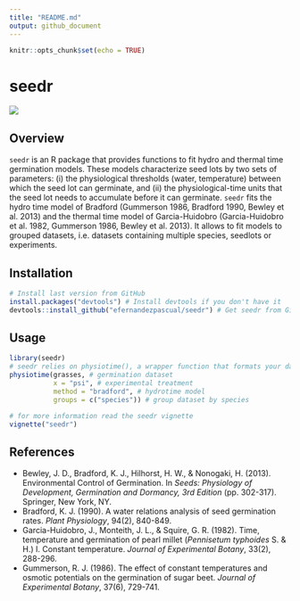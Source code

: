 ```yaml
---
title: "README.md"
output: github_document
---
```


```r
knitr::opts_chunk$set(echo = TRUE)
```

# seedr

![](seeds.png)

## Overview

`seedr` is an R package that provides functions to fit hydro and thermal time germination models. These models characterize seed lots by two sets of parameters: (i) the physiological thresholds (water, temperature) between which the seed lot can germinate, and (ii) the physiological-time units that the seed lot needs to accumulate before it can germinate. `seedr` fits the hydro time model of Bradford (Gummerson 1986, Bradford 1990, Bewley et al. 2013) and the thermal time model of Garcia-Huidobro (Garcia-Huidobro et al. 1982, Gummerson 1986, Bewley et al. 2013). It allows to fit models to grouped datasets, i.e. datasets containing multiple species, seedlots or experiments.

## Installation

```r
# Install last version from GitHub
install.packages("devtools") # Install devtools if you don't have it
devtools::install_github("efernandezpascual/seedr") # Get seedr from GitHub
```

## Usage

```r
library(seedr)
# seedr relies on physiotime(), a wrapper function that formats your data and fits a hydro/thermal time model
physiotime(grasses, # germination dataset
           x = "psi", # experimental treatment
           method = "bradford", # hydrotime model
           groups = c("species")) # group dataset by species
```


```r
# for more information read the seedr vignette
vignette("seedr")
```

## References

* Bewley, J. D., Bradford, K. J., Hilhorst, H. W., & Nonogaki, H. (2013). Environmental Control of Germination. In *Seeds: Physiology of Development, Germination and Dormancy, 3rd Edition* (pp. 302-317). Springer, New York, NY.
* Bradford, K. J. (1990). A water relations analysis of seed germination rates. *Plant Physiology*, 94(2), 840-849.
* Garcia-Huidobro, J., Monteith, J. L., & Squire, G. R. (1982). Time, temperature and germination of pearl millet (*Pennisetum typhoides* S. & H.) I. Constant temperature. *Journal of Experimental Botany*, 33(2), 288-296.
* Gummerson, R. J. (1986). The effect of constant temperatures and osmotic potentials on the germination of sugar beet. *Journal of Experimental Botany*, 37(6), 729-741.
